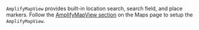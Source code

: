 `AmplifyMapView` provides built-in location search, search field, and place markers. Follow the [AmplifyMapView section](/lib/geo/maps#amplifymapview) on the Maps page to setup the `AmplifyMapView`.
